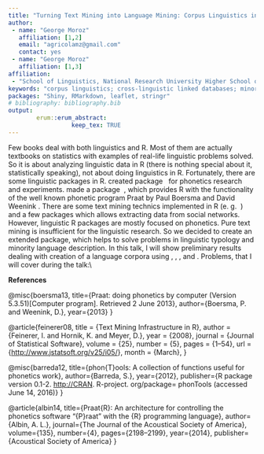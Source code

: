 ```yaml
---
title: "Turning Text Mining into Language Mining: Corpus Linguistics in R"
author:
 - name: "George Moroz"
   affiliation: [1,2]
   email: "agricolamz@gmail.com"
   contact: yes
 - name: "George Moroz"
   affiliation: [1,3]
affiliation:
 - "School of Linguistics, National Research University Higher School of Economics"
keywords: "corpus linguistics; cross-linguistic linked databases; minority language analysis; text mining"
packages: "Shiny, RMarkdown, leaflet, stringr"
# bibliography: bibliography.bib
output:  
        erum::erum_abstract:
                  keep_tex: TRUE
---
```


\par 
Few books deal with both linguistics and R. Most of them are actually
textbooks on statistics with examples of real-life linguistic problems
solved. So it is about analyzing linguistic data in R (there is nothing
special about it, statistically speaking), not about doing linguistics
in R. Fortunately, there are some linguistic packages in R. created
package   for phonetics research and experiments. made a package  ,
which provides R with the functionality of the well known phonetic
program Praat by Paul Boersma and David Weenink . There are some text
mining technics implemented in R (e. g.  ) and a few packages which
allows extracting data from social networks. However, linguistic R
packages are mostly focused on phonetics. Pure text mining is
insufficient for the linguistic research. So we decided to create an
extended package, which helps to solve problems in linguistic typology
and minority language description. In this talk, I will show preliminary
results dealing with creation of a language corpora using , , , and .
Problems, that I will cover during the talk:\\
\begin{itemize}
 \item storing and analyzing texts in minority language:\footnote{All examples are based on Adyghe (Circassian language family) and Mehweb (Northeast Caucasian language family).} transcription, translation and morphological analysis
 \item standardization of language documentation in R: integration with Cross-Linguistic Linked Databases
 \end{itemize}
**References**

@misc{boersma13, title={Praat: doing phonetics by computer (Version
5.3.51)\[Computer program\]. Retrieved 2 June 2013}, author={Boersma, P.
and Weenink, D.}, year={2013} }

@article{feinerer08, title = {Text Mining Infrastructure in R}, author =
{Feinerer, I. and Hornik, K. and Meyer, D.}, year = {2008}, journal =
{Journal of Statistical Software}, volume = {25}, number = {5}, pages =
{1--54}, url = {<http://www.jstatsoft.org/v25/i05/>}, month = {March}, }

@misc{barreda12, title={phon{T}ools: A collection of functions useful
for phonetics work}, author={Barreda, S.}, year={2012}, publisher={R
package version 0.1-2. <http://CRAN>. R-project. org/package= phonTools
(accessed June 14, 2016)} }

@article{albin14, title={Praat{R}: An architecture for controlling the
phonetics software “{P}raat” with the {R} programming language},
author={Albin, A. L.}, journal={The Journal of the Acoustical Society of
America}, volume={135}, number={4}, pages={2198--2199}, year={2014},
publisher={Acoustical Society of America} }
